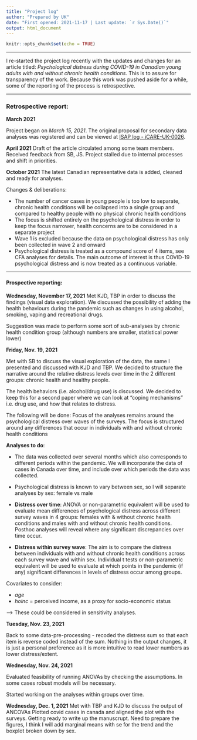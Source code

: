 ```yaml
---
title: "Project log"
author: "Prepared by UK"
date: "First opened: 2021-11-17 | Last update: `r Sys.Date()`"
output: html_document
---
```


```r
knitr::opts_chunk$set(echo = TRUE)
```

***

I re-started the project log recently with the updates and changes for an article titled: *Psychological distress during COVID-19 in Canadian young adults with and without chronic health conditions*. This is to assure for transparency of the work. Because this work was pushed aside for a while, some of the reporting of the process is retrospective. 

*** 

###  Retrospective report:
**March 2021**

Project began on *March 15, 2021*. The original proposal for secondary data analyses was registered and can be viewed at [ISAP log - iCARE-UK-0026](https://mbmc-cmcm.ca/covid19/apl/log/).

**April 2021**
Draft of the article circulated among some team members. Received feedback from SB, JS. Project stalled due to internal processes and shift in priorities.

**October 2021**
The latest Canadian representative data is added, cleaned and ready for analyses.

Changes & deliberations:

* The number of cancer cases in young people is too low to separate, chronic health conditions will be collapsed into a single group and compared to healthy people with no physical chronic health conditions
* The focus is shifted entirely on the psychological distress in order to keep the focus narrower, health concerns are to be considered in a separate project
* Wave 1 is excluded because the data on psychological distress has only been collected in wave 2 and onward
* Psychological distress is treated as a compound score of 4 items, see CFA analyses for details. The main outcome of interest is thus COVID-19 psychological distress and is now treated as a continuous variable.

***
####  Prospective reporting:

**Wednesday, November 17, 2021**
Met KJD, TBP in order to discuss the findings (visual data exploration). We discussed the possibility of adding the health behaviours during the pandemic such as changes in using alcohol, smoking, vaping and recreational drugs.

Suggestion was made to perform some sort of sub-analyses by chronic health condition group (although numbers are smaller, statistical power lower)

**Friday, Nov. 19, 2021**

Met with SB to discuss the visual exploration of the data, the same I presented and discussed with KJD and TBP. We decided to structure the narrative around the relative distress levels over time in the 2 different groups: chronic health and healthy people.

The health behaviors (i.e. alcohol/drug use) is discussed. We decided to keep this for a second paper where we can look at "coping mechanisms" i.e. drug use, and how that relates to distress.

The following will be done:
Focus of the analyses remains around the psychological distress over waves of the surveys. The focus is structured around any differences that occur in individuals with and without chronic health conditions

**Analyses to do**:

* The data was collected over several months which also corresponds to different periods within the pandemic. We will incorporate the data of cases in Canada over time, and include over which periods the data was collected.

* Psychological distress is known to vary between sex, so I will separate analyses by sex: female vs male

* **Distress over time**: ANOVA or non-parametric equivalent will be used to evaluate mean differences of psychological distress across different survey waves in 4 groups: females with & without chronic health conditions and males with and without chronic health conditions. Posthoc analyses will reveal where any significant discrepancies over time occur.

* **Distress within survey wave**: The aim is to compare the distress between individuals with and without chronic health conditions across each survey wave and within sex. Individual t tests or non-parametric equivalent will be used to evaluate at which points in the pandemic (if any) significant differences in levels of distress occur among groups.

Covariates to consider:

* *age*
* *hoinc* = perceived income, as a proxy for socio-economic status

--> These could be considered in sensitivity analyses. 

**Tuesday, Nov. 23, 2021**

Back to some data-pre-processing - recoded the distress sum so that each item is reverse coded instead of the sum. Nothing in the output changes, it is just a personal preference as it is more intuitive to read lower numbers as lower distress/extent.

**Wednesday, Nov. 24, 2021**

Evaluated feasibility of running ANOVAs by checking the assumptions. In some cases robust models will be necessary. 

Started working on the analyses within groups over time.

**Wednesday, Dec. 1, 2021**
Met with TBP and KJD to discuss the output of ANCOVAs Plotted covid cases in canada and aligned the plot with the surveys.
Getting ready to write up the manuscrupt. Need to prepare the figures, I think I will add marginal means with se for the trend and the boxplot broken down by sex.


